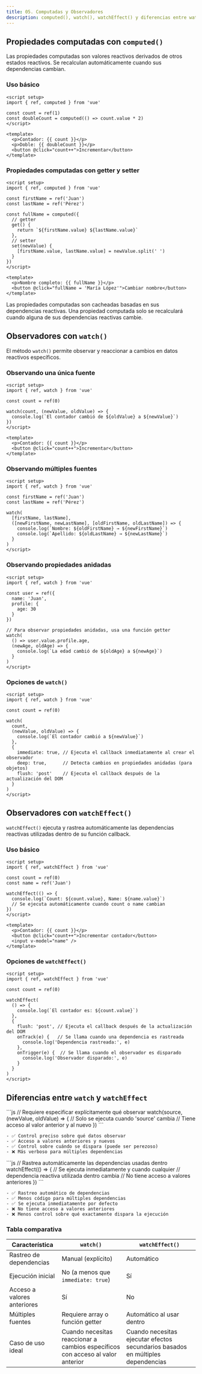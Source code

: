 ```yaml
---
title: 05. Computadas y Observadores
description: computed(), watch(), watchEffect() y diferencias entre watch y watchEffect
---
```



## Propiedades computadas con `computed()`

Las propiedades computadas son valores reactivos derivados de otros estados reactivos. Se recalculan automáticamente cuando sus dependencias cambian.

### Uso básico

```vue
<script setup>
import { ref, computed } from 'vue'

const count = ref(1)
const doubleCount = computed(() => count.value * 2)
</script>

<template>
  <p>Contador: {{ count }}</p>
  <p>Doble: {{ doubleCount }}</p>
  <button @click="count++">Incrementar</button>
</template>
```

### Propiedades computadas con getter y setter

```vue
<script setup>
import { ref, computed } from 'vue'

const firstName = ref('Juan')
const lastName = ref('Pérez')

const fullName = computed({
  // getter
  get() {
    return `${firstName.value} ${lastName.value}`
  },
  // setter
  set(newValue) {
    [firstName.value, lastName.value] = newValue.split(' ')
  }
})
</script>

<template>
  <p>Nombre completo: {{ fullName }}</p>
  <button @click="fullName = 'María López'">Cambiar nombre</button>
</template>
```

<Aside type="caution">
  Las propiedades computadas son cacheadas basadas en sus dependencias reactivas. Una propiedad computada solo se recalculará cuando alguna de sus dependencias reactivas cambie.
</Aside>

## Observadores con `watch()`

El método `watch()` permite observar y reaccionar a cambios en datos reactivos específicos.

### Observando una única fuente

```vue
<script setup>
import { ref, watch } from 'vue'

const count = ref(0)

watch(count, (newValue, oldValue) => {
  console.log(`El contador cambió de ${oldValue} a ${newValue}`)
})
</script>

<template>
  <p>Contador: {{ count }}</p>
  <button @click="count++">Incrementar</button>
</template>
```

### Observando múltiples fuentes

```vue
<script setup>
import { ref, watch } from 'vue'

const firstName = ref('Juan')
const lastName = ref('Pérez')

watch(
  [firstName, lastName],
  ([newFirstName, newLastName], [oldFirstName, oldLastName]) => {
    console.log(`Nombre: ${oldFirstName} → ${newFirstName}`)
    console.log(`Apellido: ${oldLastName} → ${newLastName}`)
  }
)
</script>
```

### Observando propiedades anidadas

```vue
<script setup>
import { ref, watch } from 'vue'

const user = ref({
  name: 'Juan',
  profile: {
    age: 30
  }
})

// Para observar propiedades anidadas, usa una función getter
watch(
  () => user.value.profile.age,
  (newAge, oldAge) => {
    console.log(`La edad cambió de ${oldAge} a ${newAge}`)
  }
)
</script>
```

### Opciones de `watch()`

```vue
<script setup>
import { ref, watch } from 'vue'

const count = ref(0)

watch(
  count,
  (newValue, oldValue) => {
    console.log(`El contador cambió a ${newValue}`)
  },
  {
    immediate: true, // Ejecuta el callback inmediatamente al crear el observador
    deep: true,      // Detecta cambios en propiedades anidadas (para objetos)
    flush: 'post'    // Ejecuta el callback después de la actualización del DOM
  }
)
</script>
```

## Observadores con `watchEffect()`

`watchEffect()` ejecuta y rastrea automáticamente las dependencias reactivas utilizadas dentro de su función callback.

### Uso básico

```vue
<script setup>
import { ref, watchEffect } from 'vue'

const count = ref(0)
const name = ref('Juan')

watchEffect(() => {
  console.log(`Count: ${count.value}, Name: ${name.value}`)
  // Se ejecuta automáticamente cuando count o name cambian
})
</script>

<template>
  <p>Contador: {{ count }}</p>
  <button @click="count++">Incrementar contador</button>
  <input v-model="name" />
</template>
```

### Opciones de `watchEffect()`

```vue
<script setup>
import { ref, watchEffect } from 'vue'

const count = ref(0)

watchEffect(
  () => {
    console.log(`El contador es: ${count.value}`)
  },
  {
    flush: 'post', // Ejecuta el callback después de la actualización del DOM
    onTrack(e) {   // Se llama cuando una dependencia es rastreada
      console.log('Dependencia rastreada:', e)
    },
    onTrigger(e) {  // Se llama cuando el observador es disparado
      console.log('Observador disparado:', e)
    }
  }
)
</script>
```

## Diferencias entre `watch` y `watchEffect`

<Tabs>
  <TabItem label="watch">
    ```js
    // Requiere especificar explícitamente qué observar
    watch(source, (newValue, oldValue) => {
      // Solo se ejecuta cuando 'source' cambia
      // Tiene acceso al valor anterior y al nuevo
    })
    ```
    
    - ✅ Control preciso sobre qué datos observar
    - ✅ Acceso a valores anteriores y nuevos
    - ✅ Control sobre cuándo se dispara (puede ser perezoso)
    - ❌ Más verboso para múltiples dependencias
  </TabItem>
  <TabItem label="watchEffect">
    ```js
    // Rastrea automáticamente las dependencias usadas dentro
    watchEffect(() => {
      // Se ejecuta inmediatamente y cuando cualquier
      // dependencia reactiva utilizada dentro cambia
      // No tiene acceso a valores anteriores
    })
    ```
    
    - ✅ Rastreo automático de dependencias
    - ✅ Menos código para múltiples dependencias
    - ✅ Se ejecuta inmediatamente por defecto
    - ❌ No tiene acceso a valores anteriores
    - ❌ Menos control sobre qué exactamente dispara la ejecución
  </TabItem>
</Tabs>

### Tabla comparativa

| Característica | `watch()` | `watchEffect()` |
|---------------|-----------|----------------|
| Rastreo de dependencias | Manual (explícito) | Automático |
| Ejecución inicial | No (a menos que `immediate: true`) | Sí |
| Acceso a valores anteriores | Sí | No |
| Múltiples fuentes | Requiere array o función getter | Automático al usar dentro |
| Caso de uso ideal | Cuando necesitas reaccionar a cambios específicos con acceso al valor anterior | Cuando necesitas ejecutar efectos secundarios basados en múltiples dependencias |
